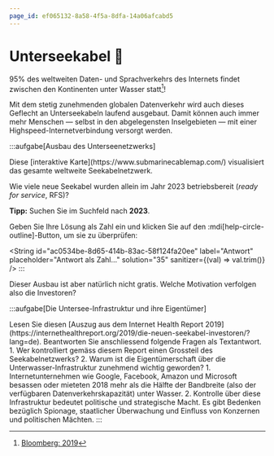 ```yaml
---
page_id: ef065132-8a58-4f5a-8dfa-14a06afcabd5
---
```


# Unterseekabel 🌊

95% des weltweiten Daten- und Sprachverkehrs des Internets findet zwischen den Kontinenten unter Wasser statt[^1]!

Mit dem stetig zunehmenden globalen Datenverkehr wird auch dieses Geflecht an Unterseekabeln laufend ausgebaut. Damit können auch immer mehr Menschen — selbst in den abgelegensten Inselgebieten — mit einer Highspeed-Internetverbindung versorgt werden.

:::aufgabe[Ausbau des Unterseenetzwerks]

<TaskState id="c522a4a2-b8db-411e-b366-1fd6e9fe8299" />
Diese [interaktive Karte](https://www.submarinecablemap.com/) visualisiert das gesamte weltweite
Seekabelnetzwerk.

Wie viele neue Seekabel wurden allein im Jahr 2023 betriebsbereit (_ready for service_, RFS)?

**Tipp:** Suchen Sie im Suchfeld nach **2023**.

Geben Sie Ihre Lösung als Zahl ein und klicken Sie auf den :mdi[help-circle-outline]-Button, um sie zu überprüfen:

<String
    id="ac0534be-8d65-414b-83ac-58f124fa20ee"
    label="Antwort"
    placeholder="Antwort als Zahl..."
    solution="35"
    sanitizer={(val) => val.trim()}
/>
:::

Dieser Ausbau ist aber natürlich nicht gratis. Welche Motivation verfolgen also die Investoren?

:::aufgabe[Die Untersee-Infrastruktur und ihre Eigentümer]

<TaskState id="161a415a-4adc-4f6e-bbda-afe33c459ff5" />
Lesen Sie diesen [Auszug aus dem Internet Health Report
2019](https://internethealthreport.org/2019/die-neuen-seekabel-investoren/?lang=de). Beantworten Sie
anschliessend folgende Fragen als Textantwort. 1. Wer kontrolliert gemäss diesem Report einen Grossteil des
Seekabelnetzwerks? 2. Warum ist die Eigentümerschaft über die Unterwasser-Infrastruktur zunehmend wichtig
geworden?

<QuillV2 id="9a506394-460f-4c1d-bdc1-979ec523d8c2" />

<Solution id="b06ece5e-fd1e-419d-808f-fe13c568af1f">
    1. Internetunternehmen wie Google, Facebook, Amazon und Microsoft besassen oder mieteten 2018 mehr als die
    Hälfte der Bandbreite (also der verfügbaren Datenverkehrskapazität) unter Wasser. 2. Kontrolle über diese
    Infrastruktur bedeutet politische und strategische Macht. Es gibt Bedenken bezüglich Spionage, staatlicher
    Überwachung und Einfluss von Konzernen und politischen Mächten.
</Solution>
:::

[^1]: [Bloomberg: 2019](https://www.bloomberg.com/view/articles/2019-04-09/china-spying-the-internet-s-underwater-cables-are-next)
